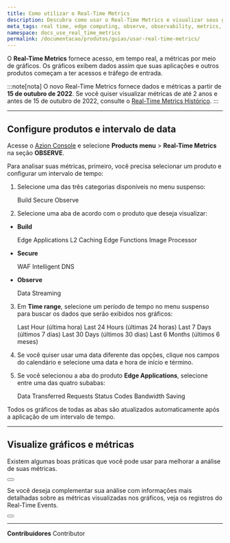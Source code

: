 ```yaml
---
title: Como utilizar o Real-Time Metrics
description: Descubra como usar o Real-Time Metrics e visualizar seus gráficos na Azion.
meta_tags: real time, edge computing, observe, observability, metrics, data, events, security
namespace: docs_use_real_time_metrics
permalink: /documentacao/produtos/guias/usar-real-time-metrics/
---
```



O **Real-Time Metrics** fornece acesso, em tempo real, a métricas por meio de gráficos. Os gráficos exibem dados assim que suas aplicações e outros produtos começam a ter acessos e tráfego de entrada.

:::note[nota]
O novo Real-Time Metrics fornece dados e métricas a partir de **15 de outubro de 2022**. Se você quiser visualizar métricas de até 2 anos e antes de 15 de outubro de 2022, consulte o [Real-Time Metrics Histórico](/pt-br/documentacao/produtos/real-time-metrics-historico/).
:::

---

## Configure produtos e intervalo de data

Acesse o [Azion Console](https://console.azion.com/) e selecione **Products menu** > **Real-Time Metrics** na seção **OBSERVE**.

Para analisar suas métricas, primeiro, você precisa selecionar um produto e configurar um intervalo de tempo:

1. Selecione uma das três categorias disponíveis no menu suspenso:

   <Badge>Build</Badge> <Badge>Secure</Badge> <Badge>Observe</Badge>

2. Selecione uma aba de acordo com o produto que deseja visualizar:

- **Build**

   <Badge>Edge Applications</Badge> <Badge>L2 Caching</Badge> <Badge>Edge Functions</Badge> <Badge>Image Processor</Badge>

- **Secure**

   <Badge>WAF</Badge> <Badge>Intelligent DNS</Badge>

- **Observe**

   <Badge>Data Streaming</Badge>

3. Em **Time range**, selecione um período de tempo no menu suspenso para buscar os dados que serão exibidos nos gráficos:

   <Badge>Last Hour (última hora)</Badge> <Badge>Last 24 Hours (últimas 24 horas)</Badge> <Badge>Last 7 Days (últimos 7 dias)</Badge> <Badge>Last 30 Days (últimos 30 dias)</Badge> <Badge>Last 6 Months (últimos 6 meses)</Badge>

4. Se você quiser usar uma data diferente das opções, clique nos campos do calendário e selecione uma data e hora de início e término.
5. Se você selecionou a aba do produto **Edge Applications**, selecione entre uma das quatro subabas:

   <Badge>Data Transferred</Badge> <Badge>Requests</Badge> <Badge>Status Codes</Badge> <Badge>Bandwidth Saving</Badge>

Todos os gráficos de todas as abas são atualizados automaticamente após a aplicação de um intervalo de tempo.

---

## Visualize gráficos e métricas

Existem algumas boas práticas que você pode usar para melhorar a análise de suas métricas.

<Button href="/pt-br/documentacao/produtos/guias/observe/analisar-metricas/" text="consulte o guia para analisar métricas" variant="secondary"></Button>

Se você deseja complementar sua análise com informações mais detalhadas sobre as métricas visualizadas nos gráficos, veja os registros do Real-Time Events.

<Button href="/pt-br/documentacao/produtos/real-time-events/" text="saiba mais sobre o Real-Time Events" variant="secondary"></Button>


---


**Contribuidores** <ContributorList>Contributor</ContributorList>
